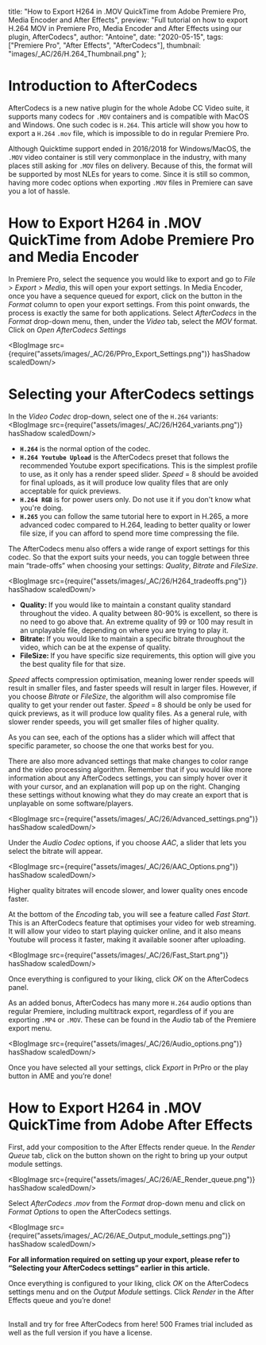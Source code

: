 
  title: "How to Export H264 in .MOV QuickTime from Adobe Premiere Pro, Media Encoder and After Effects",
  preview: "Full tutorial on how to export H.264 MOV in Premiere Pro, Media Encoder and After Effects using our plugin, AfterCodecs",
  author: "Antoine",
  date: "2020-05-15",
  tags: ["Premiere Pro", "After Effects", "AfterCodecs"],
  thumbnail: "images/_AC/26/H.264_Thumbnail.png"
};


# Introduction to AfterCodecs

AfterCodecs is a new native plugin for the whole Adobe CC Video suite, it supports many codecs for <code>.MOV</code> containers and is compatible with MacOS and Windows. One such codec is <code>H.264</code>. This article will show you how to export a <code>H.264</code> <code>.mov</code> file, which is impossible to do in regular Premiere Pro.

Although Quicktime support ended in 2016/2018 for Windows/MacOS, the <code>.MOV</code> video container is still very commonplace in the industry, with many places still asking for <code>.MOV</code> files on delivery. Because of this, the format will be supported by most NLEs for years to come. Since it is still so common, having more codec options when exporting <code>.MOV</code> files in Premiere can save you a lot of hassle.


# How to Export H264 in .MOV QuickTime from Adobe Premiere Pro and Media Encoder

In Premiere Pro, select the sequence you would like to export and go to <i>File</i> &gt; <i>Export</i> &gt; <i>Media</i>, this will open your export settings.
In Media Encoder, once you have a sequence queued for export, click on the button in the <i>Format</i> column to open your export settings.
From this point onwards, the process is exactly the same for both applications.
Select <i>AfterCodecs</i> in the <i>Format</i> drop-down menu, then, under the <i>Video</i> tab, select the <i>MOV</i> format.
Click on <i>Open AfterCodecs Settings</i>

<BlogImage src={require("assets/images/_AC/26/PPro_Export_Settings.png")} hasShadow scaledDown/>

# Selecting your AfterCodecs settings
In the <i>Video Codec</i> drop-down, select one of the <code>H.264</code> variants:
<BlogImage src={require("assets/images/_AC/26/H264_variants.png")} hasShadow scaledDown/>

* <strong><code>H.264</code></strong> is the normal option of the codec.
* <strong><code>H.264 Youtube Upload</code></strong> is the AfterCodecs preset that follows the recommended Youtube export specifications. This is the simplest profile to use, as it only has a render speed slider. <i>Speed</i> = 8 should be avoided for final uploads, as it will produce low quality files that are only acceptable for quick previews.
* <strong><code>H.264 RGB</code></strong> is for power users only. Do not use it if you don't know what you're doing.
* <strong><code>H.265</code></strong> you can follow the same tutorial here to export in H.265, a more advanced codec compared to H.264, leading to better quality or lower file size, if you can afford to spend more time compressing the file.

The AfterCodecs menu also offers a wide range of export settings for this codec.
So that the export suits your needs, you can toggle between three main “trade-offs” when choosing your settings: <i>Quality</i>, <i>Bitrate</i> and <i>FileSize</i>.

<BlogImage src={require("assets/images/_AC/26/H264_tradeoffs.png")} hasShadow scaledDown/>

* <strong>Quality: </strong>If you would like to maintain a constant quality standard throughout the video. A quality between 80-90% is excellent, so there is no need to go above that. An extreme quality of 99 or 100 may result in an unplayable file, depending on where you are trying to play it.
* <strong>Bitrate: </strong>If you would like to maintain a specific bitrate throughout the video, which can be at the expense of quality.
* <strong>FileSize: </strong>If you have specific size requirements, this option will give you the best quality file for that size.

<p><i>Speed</i> affects compression optimisation, meaning lower render speeds will result in smaller files, and faster speeds will result in larger files. However, if you choose <i>Bitrate</i> or <i>FileSize</i>, the algorithm will also compromise file quality to get your render out faster. <i>Speed</i> = 8 should be only be used for quick previews, as it will produce low quality files. As a general rule, with slower render speeds, you will get smaller files of higher quality.</p>

As you can see, each of the options has a slider which will affect that specific parameter, so choose the one that works best for you.



There are also more advanced settings that make changes to color range and the video processing algorithm. Remember that if you would like more information about any AfterCodecs settings, you can simply hover over it with your cursor, and an explanation will pop up on the right. Changing these settings without knowing what they do may create an export that is unplayable on some software/players. 

<BlogImage src={require("assets/images/_AC/26/Advanced_settings.png")} hasShadow scaledDown/>

Under the <i>Audio Codec</i> options, if you choose <i>AAC</i>, a slider that lets you select the bitrate will appear.

<BlogImage src={require("assets/images/_AC/26/AAC_Options.png")} hasShadow scaledDown/>

Higher quality bitrates will encode slower, and lower quality ones encode faster.

At the bottom of the <i>Encoding</i> tab, you will see a feature called <i>Fast Start</i>. This is an AfterCodecs feature that optimises your video for web streaming. It will allow your video to start playing quicker online, and it also means Youtube will process it faster, making it available sooner after uploading.

<BlogImage src={require("assets/images/_AC/26/Fast_Start.png")} hasShadow scaledDown/>


Once everything is configured to your liking, click <i>OK</i> on the AfterCodecs panel.

As an added bonus, AfterCodecs has many more <code>H.264</code> audio options than regular Premiere, including multitrack export, regardless of if you are exporting <code>.MP4</code> or <code>.MOV</code>. These can be found in the <i>Audio</i> tab of the Premiere export menu.

<BlogImage src={require("assets/images/_AC/26/Audio_options.png")} hasShadow scaledDown/>

Once you have selected all your settings, click <i>Export</i> in PrPro or the play button in AME and you’re done!

# How to Export H264 in .MOV QuickTime from Adobe After Effects
First, add your composition to the After Effects render queue.
In the <i>Render Queue</i> tab, click on the button shown on the right to bring up your output module settings.

<BlogImage src={require("assets/images/_AC/26/AE_Render_queue.png")} hasShadow scaledDown/>

Select <i>AfterCodecs .mov</i> from the <i>Format</i> drop-down menu and click on <i>Format Options</i> to open the AfterCodecs settings.

<BlogImage src={require("assets/images/_AC/26/AE_Output_module_settings.png")} hasShadow scaledDown/>

<strong>For all information required on setting up your export, please refer to “Selecting your AfterCodecs settings” earlier in this article.</strong>


Once everything is configured to your liking, click <i>OK</i> on the AfterCodecs settings menu and on the <i>Output Module</i> settings.
Click <i>Render</i> in the After Effects queue and you’re done!


<br />
<Link href={"/AfterCodecs/Download/"}>Install and try for free AfterCodecs from here! 500 Frames trial included as well as the full version if you have a license</Link>.